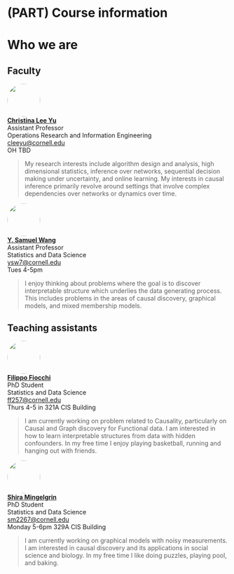
# (PART) Course information {-}

# Who we are {-}

<head>
<style>
img {
  border-radius: 50%;
}
</style>
</head>

## Faculty {.unnumbered}

<div class="row">
  <div class="column"><img src="assets/christina.jpg" style="width:75px"></div>
  <div class="col-md-5">[**Christina Lee Yu**](https://cleeyu.orie.cornell.edu/)<br>Assistant Professor<br>Operations Research and Information Engineering<br>
[cleeyu@cornell.edu](mailto:cleeyu@cornell.edu)<br>OH TBD</div>
</div>

> My research interests include algorithm design and analysis, high dimensional statistics, inference over networks, sequential decision making under uncertainty, and online learning. My interests in causal inference primarily revolve around settings that involve complex dependencies over networks or dynamics over time.


<div class="row">
  <div class="column"><img src="assets/Sam.jpeg" style="width:75px"></div>
  <div class="col-md-5">[**Y. Samuel Wang**](https://ysamuelwang.com/)<br>Assistant Professor<br>Statistics and Data Science<br>
[ysw7@cornell.edu](mailto:ysw7@cornell.edu)<br> Tues 4-5pm  </div>
</div>

> I enjoy thinking about problems where the goal is to discover interpretable structure which underlies the data generating process. This includes problems in the areas of causal discovery, graphical models, and mixed membership models. 

## Teaching assistants {.unnumbered}


<div class="row">
  <div class="column"><img src="assets/Filippo.jpg" style="width:75px"></div>
  <div class="col-md-5">[**Filippo Fiocchi**](https://filippofiocchi.github.io/)<br>PhD Student<br>Statistics and Data Science<br>
[ff257@cornell.edu](mailto:ff257@cornell.edu)<br> Thurs 4-5 in 321A CIS Building</div>
</div>

> I am currently working on problem related to Causality, particularly on Causal and Graph discovery for Functional data. I am interested in how to learn interpretable structures from data with hidden confounders. In my free time I enjoy playing basketball, running and hanging out with friends.

<div class="row">
  <div class="column"><img src="assets/Shira.jpg" style="width:75px"></div>
  <div class="col-md-5">[**Shira Mingelgrin**](https://stat.cornell.edu/people/phds/shira-mingelgrin)<br>PhD Student<br>Statistics and Data Science<br>
[sm2267@cornell.edu](mailto:sm2267@cornell.edu)<br> Monday 5-6pm 329A CIS Building</div>
</div>

> I am currently working on graphical models with noisy measurements. I am interested in causal discovery and its applications in social science and biology. In my free time I like doing puzzles, playing pool, and baking.  

